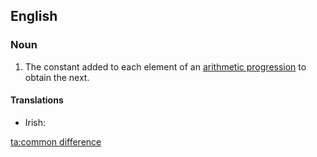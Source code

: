 ==English==

===Noun===
{{en-noun|sg=[[common]] [[difference]]}}

# {{analysis}} The constant added to each element of an [[arithmetic progression]] to obtain the next.

====Translations====
{{trans-top|constant in arithmetic progression}}
* Irish: {{t-|ga|comhbhreis|f|xs=Irish}}
{{trans-mid}}
{{trans-bottom}}

[[ta:common difference]]